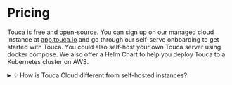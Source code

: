 # Pricing

Touca is free and open-source. You can sign up on our managed cloud instance at
[app.touca.io](https://app.touca.io) and go through our self-serve onboarding to
get started with Touca. You could also self-host your own Touca server using
docker compose. We also offer a Helm Chart to help you deploy Touca to a
Kubernetes cluster on AWS.

<details>
<summary>💡 How is Touca Cloud different from self-hosted instances?</summary>

- Touca Cloud is fully managed. We maintain and upgrade this instance to provide
  the most convenience and offer the best experience for users.
- Touca Cloud has a different architecture to provide highest availability, and
  maximum scalability. We use AWS services like S3, DocumentDB, and Elasticache
  to provide reliable infrastructure for handling the most demanding use-cases.
  In contrast, self-hosted instances of Touca server use off-the-shelf Minio,
  MongoDB, and Redis docker containers that are less scalable and require
  periodic maintenance to manage disk space, etc.

</details>
